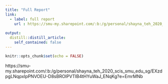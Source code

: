 ```yaml
---
title: "Full Report"
link:
  - label: full report 
    url : https://smu-my.sharepoint.com/:b:/g/personal/shayna_teh_2020_scis_smu_edu_sg/EXzdpgLNqpxIpPNVOEU-D8sBROIPVTIB4tHYuWaJ_ENqKg?e=EmrMNb
  
output:
  distill::distill_article:
    self_contained: false
---
```


```r
knitr::opts_chunk$set(echo = FALSE)
```

https://smu-my.sharepoint.com/:b:/g/personal/shayna_teh_2020_scis_smu_edu_sg/EXzdpgLNqpxIpPNVOEU-D8sBROIPVTIB4tHYuWaJ_ENqKg?e=EmrMNb